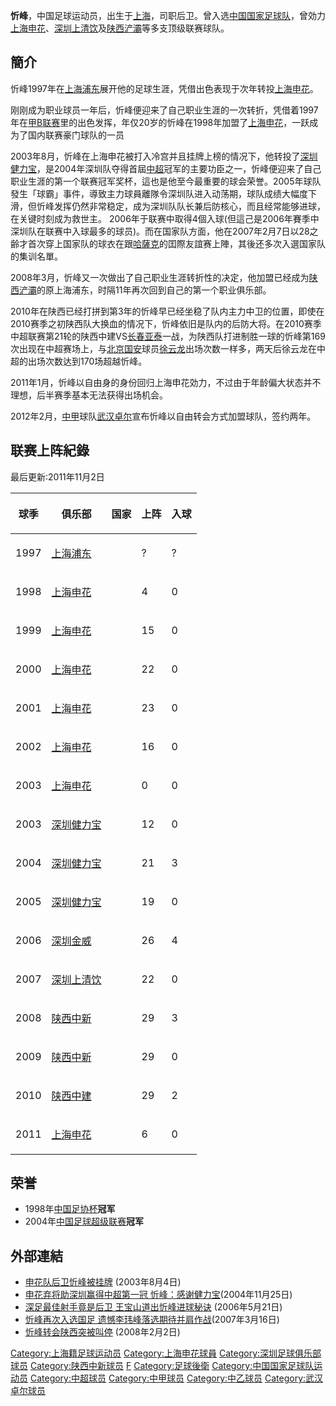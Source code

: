 {{Football player infobox |
  playername = 忻峰|
  image = |
  fullname = 忻峰|
  height = {{height|m=1.83}}|
  nickname = |
  dateofbirth ={{birth date and age|1978|5|27}} |
  cityofbirth = [[上海|上海]] |
  countryofbirth = [[中华人民共和国|中国]] |
  currentclub = |
  clubnumber = |
  position = [[后卫_(足球)|后卫]] |
  youthyears = |
  youthclubs = |
  years = 1997<br/>1998-2003<br/>2003-2007<br/>2008-2010<br/>2011<br/>2012-2013<br/>2014-2015<br/>2016-2017 |
  clubs = [[陕西浐灞|上海浦东]]<br/>[[上海申花|上海申花]]<br/>[[深圳上清饮|深圳上清饮]]<br/>[[陕西浐灞|陕西浐灞]]<br/>[[上海申花|上海申花]]<br/>[[武汉卓尔职业足球俱乐部|武汉卓尔]]<br/>[[江西联盛|江西联盛]]<br/>[[苏州东吴|苏州东吴]] |
  caps(goals) = <br/> 80 (0)<br/> 101 (7)<br/> 87 (5)<br/> 6 (0)<br/> 37 (2)<br/> 27 (0)<br/> 23 (0)
| nationalyears = 2007-2008
| nationalteam = {{flagicon|China}} [[中国国家足球队|中国]]
| nationalcaps(goals) = 3 (0)
| pcupdate = 
| ntupdate = 
}}
'''忻峰'''{{BD|1978年|5月27日|||X}}，中国足球运动员，出生于[[上海|上海]]，司职后卫。曾入选[[中国国家足球队|中国国家足球队]]，曾効力[[上海申花|上海申花]]、[[深圳上清饮|深圳上清饮]]及[[陕西浐灞|陕西浐灞]]等多支顶级联赛球队。

==簡介==
忻峰1997年在[[上海浦东足球俱乐部|上海浦东]]展开他的足球生涯，凭借出色表现于次年转投[[上海申花|上海申花]]。

刚刚成为职业球员一年后，忻峰便迎来了自己职业生涯的一次转折，凭借着1997年在[[甲B联赛|甲B联赛]]里的出色发挥，年仅20岁的忻峰在1998年加盟了[[上海申花|上海申花]]，一跃成为了国内联赛豪门球队的一员

2003年8月，忻峰在上海申花被打入冷宫并且挂牌上榜的情况下，他转投了[[深圳健力宝|深圳健力宝]]，是2004年深圳队夺得首屆[[中超|中超]]冠军的主要功臣之一，忻峰便迎来了自己职业生涯的第一个联赛冠军奖杯，這也是他至今最重要的球会荣誉。2005年球队發生「球霸」事件，導致主力球員離隊令深圳队进入动荡期，球队成绩大幅度下滑，但忻峰发挥仍然非常稳定，成为深圳队队长兼后防核心，而且经常能够进球，在关键时刻成为救世主。
2006年于联赛中取得4個入球(但這己是2006年賽季中深圳队在联赛中入球最多的球员)。而在国家队方面，他在2007年2月7日以28之齢才首次穿上国家队的球衣在跟[[哈薩克|哈薩克]]的囯際友誼赛上陣，其後还多次入選国家队的集训名單。

2008年3月，忻峰又一次做出了自己职业生涯转折性的决定，他加盟已经成为[[陕西浐灞|陕西浐灞]]的原上海浦东，时隔11年再次回到自己的第一个职业俱乐部。

2010年在陕西已经打拼到第3年的忻峰早已经坐稳了队内主力中卫的位置，即使在2010赛季之初陕西队大换血的情况下，忻峰依旧是队内的后防大将。在2010赛季中超联赛第21轮的陕西中建VS[[长春亚泰|长春亚泰]]一战，为陕西队打进制胜一球的忻峰第169次出现在中超赛场上，与[[北京国安|北京国安]]球员[[徐云龙|徐云龙]]出场次数一样多，两天后徐云龙在中超的出场次数达到170场超越忻峰。

2011年1月，忻峰以自由身的身份回归上海申花効力，不过由于年龄偏大状态并不理想，后半赛季基本无法获得出场机会。

2012年2月，[[中甲|中甲]]球队[[武汉卓尔职业足球俱乐部|武汉卓尔]]宣布忻峰以自由转会方式加盟球队，签约两年。

==联赛上阵紀錄==
最后更新:2011年11月2日 
{| class="wikitable" style="text-align: center;"
!球季!!俱乐部!!国家!!上阵!!入球
|-
|1997||align="left"|[[上海浦东足球俱乐部|上海浦东]]||align="left"|{{fb|CHN}}||?||?
|-
|1998||align="left"|[[上海申花|上海申花]]||align="left"|{{fb|CHN}}||4||0
|-
|1999||align="left"|[[上海申花|上海申花]]||align="left"|{{fb|CHN}}||15||0
|-
|2000||align="left"|[[上海申花|上海申花]]||align="left"|{{fb|CHN}}||22||0
|-
|2001||align="left"|[[上海申花|上海申花]]||align="left"|{{fb|CHN}}||23||0
|-
|2002||align="left"|[[上海申花|上海申花]]||align="left"|{{fb|CHN}}||16||0
|-
|2003||align="left"|[[上海申花|上海申花]]||align="left"|{{fb|CHN}}||0||0
|-
|2003||align="left"|[[深圳健力宝|深圳健力宝]]||align="left"|{{fb|CHN}}||12||0
|-
|2004||align="left"|[[深圳健力宝|深圳健力宝]]||align="left"|{{fb|CHN}}||21||3
|-
|2005||align="left"|[[深圳健力宝|深圳健力宝]]||align="left"|{{fb|CHN}}||19||0
|-
|2006||align="left"|[[深圳金威|深圳金威]]||align="left"|{{fb|CHN}}||26||4
|-
|2007||align="left"|[[深圳上清饮|深圳上清饮]]||align="left"|{{fb|CHN}}||22||0
|-
|2008||align="left"|[[陕西中新|陕西中新]]||align="left"|{{fb|CHN}}||29||3
|-
|2009||align="left"|[[陕西中新|陕西中新]]||align="left"|{{fb|CHN}}||29||0
|-
|2010||align="left"|[[陕西中建|陕西中建]]||align="left"|{{fb|CHN}}||29||2
|-
|2011||align="left"|[[上海申花|上海申花]]||align="left"|{{fb|CHN}}||6||0
|}

==荣誉==
*1998年[[中国足协杯|中国足协杯]]'''冠军'''
*2004年[[中国足球超级联赛|中国足球超级联赛]]'''冠军'''

==外部連結==
*[http://www.sportsonline.com.cn/GB/channel2/507/1111/1112/20030804/164987.html 申花队后卫忻峰被挂牌] {{Wayback|url=http://www.sportsonline.com.cn/GB/channel2/507/1111/1112/20030804/164987.html |date=20070928002550 }}(2003年8月4日)
*[https://web.archive.org/web/20050314225405/http://sports.tom.com/3583/20041125-474049.html 申花弃将助深圳赢得中超第一冠 忻峰：感谢健力宝 ](2004年11月25日)
*[http://www.jiaodong.net/2006/5/345174.htm 深足最佳射手竟是后卫 王宝山道出忻峰进球秘诀] {{Wayback|url=http://www.jiaodong.net/2006/5/345174.htm |date=20210209130418 }}(2006年5月21日)
*[http://q.beelink.com.cn/20070316/2248900.shtml 忻峰再次入选国足 遗憾李玮峰落选期待并肩作战]{{dead link|date=2018年2月 |bot=InternetArchiveBot |fix-attempted=yes }}(2007年3月16日)
*[http://sports.sina.com.cn/j/2008-02-02/01283456729.shtml 忻峰转会陕西突被叫停] {{Wayback|url=http://sports.sina.com.cn/j/2008-02-02/01283456729.shtml |date=20210209132659 }}(2008年2月2日)

{{2004年深圳健力宝名单}}
{{2009年陕西浐灞名单}}
{{2010年中超分类名单陕西}}
{{2011年中超分类名单上海}}
{{2012年中甲分类名单武汉}}
{{2013年中超分类名单武汉}}
{{2014年中乙分类名单江西联盛}}
{{2015年中甲分类名单江西}}
{{2016年中乙分类名单苏州}}
{{2017年中乙分类名单苏州}}

{{DEFAULTSORT:XIN Feng}}
[[Category:上海籍足球运动员|Category:上海籍足球运动员]]
[[Category:上海申花球員|Category:上海申花球員]]
[[Category:深圳足球俱乐部球员|Category:深圳足球俱乐部球员]]
[[Category:陕西中新球员|Category:陕西中新球员]]
[[Category:忻姓|F]]
[[Category:足球後衛|Category:足球後衛]]
[[Category:中国国家足球队运动员|Category:中国国家足球队运动员]]
[[Category:中超球员|Category:中超球员]]
[[Category:中甲球员|Category:中甲球员]]
[[Category:中乙球员|Category:中乙球员]]
[[Category:武汉卓尔球员|Category:武汉卓尔球员]]